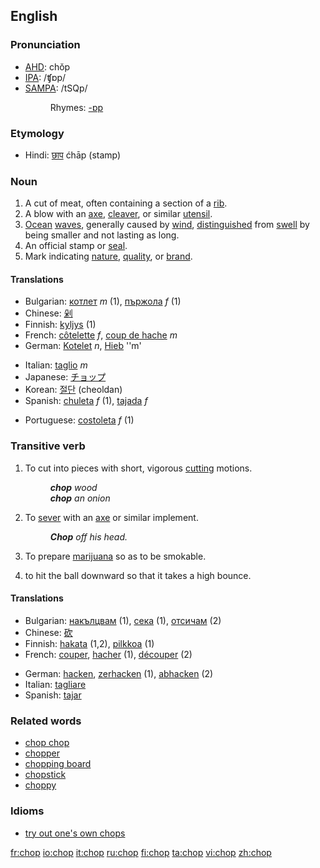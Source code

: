==English==

===Pronunciation===
*[[w:AHD|AHD]]: chŏp
*[[w:IPA|IPA]]: /ʧɒp/
*[[w:SAMPA|SAMPA]]: /tSQp/
*:Rhymes: [[Rhymes:English:-ɒp|-ɒp]]

===Etymology===
* Hindi: [[छाप]] ćhāp (stamp)

===Noun===
{{en-noun}}
# A cut of meat, often containing a section of a [[rib]].
# A blow with an [[axe]], [[cleaver]], or similar [[utensil]].
# [[ocean|Ocean]] [[wave]]s, generally caused by [[wind]], [[distinguished]] from [[swell]] by being smaller and not lasting as long.
# An official stamp or [[seal]].
# Mark indicating [[nature]], [[quality]], or [[brand]].

====Translations====
{{top}}
*Bulgarian: [[котлет]] ''m'' (1), [[пържола]] ''f'' (1)
*Chinese: [[剁]]
*Finnish: [[kyljys]] (1)
*French: [[côtelette]] ''f'', [[coup de hache]] ''m''
*German: [[Kotelet]] ''n'', [[Hieb]] ''m'
{{mid}}
*Italian: [[taglio]] ''m''
*Japanese: [[チョップ]]
*Korean: [[절단]] (cheoldan)
*Spanish: [[chuleta]] ''f'' (1), [[tajada]] ''f''
{{bottom}}
*Portuguese: [[costoleta]] ''f'' (1)

===Transitive verb===
{{en-verb|chops|chopping|chopped|chopped}}
# To cut into pieces with short, vigorous [[cutting]] motions.
#:'''''chop''' wood''
#:'''''chop''' an onion''
# To [[sever]] with an [[axe]] or similar implement. 
#:'''''Chop''' off his head.''
# To prepare [[marijuana]] so as to be smokable.
# {{baseball}} to hit the ball downward so that it takes a high bounce.

====Translations====
{{top}}
*Bulgarian: [[накълцвам]] (1), [[сека]] (1), [[отсичам]] (2)
*Chinese: [[砍]]
*Finnish: [[hakata]] (1,2), [[pilkkoa]] (1)
*French: [[couper]], [[hacher]] (1), [[découper]] (2)
{{mid}}
*German: [[hacken]], [[zerhacken]] (1), [[abhacken]] (2)
*Italian: [[tagliare]]
*Spanish: [[tajar]]
{{bottom}}

===Related words===
*[[chop chop]]
*[[chopper]]
*[[chopping board]]
*[[chopstick]]
*[[choppy]]

===Idioms===
*[[try out one's own chops]]

[[fr:chop]]
[[io:chop]]
[[it:chop]]
[[ru:chop]]
[[fi:chop]]
[[ta:chop]]
[[vi:chop]]
[[zh:chop]]
